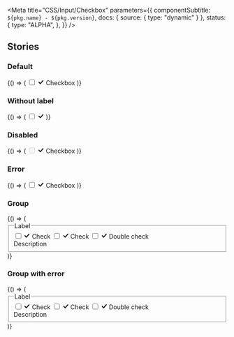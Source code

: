 

<Meta
  title="CSS/Input/Checkbox"
  parameters={{
    componentSubtitle: `${pkg.name} - ${pkg.version}`,
    docs: { source: { type: "dynamic" } },
    status: {
      type: "ALPHA",
    },
  }}
/>

<Description markdown={readme} />

## Stories

### Default

<Canvas>
  <Story name="Default">
    {() => (
      <label class="denhaag-form-control-label">
        <span class="denhaag-form-control-label__input">
          <span class="denhaag-checkbox">
            <input id="checkbox-1" class="denhaag-checkbox__input" type="checkbox" name="checkbox" value="check" />
            <span class="denhaag-checkbox__icon">
              <svg
                xmlns="http://www.w3.org/2000/svg"
                width="1em"
                height="1em"
                viewBox="0 0 24 24"
                class="denhaag-icon"
                focusable="false"
                aria-hidden="true"
                shape-rendering="auto"
              >
                <path
                  d="M20.664 5.253a1 1 0 01.083 1.411l-10.666 12a1 1 0 01-1.495 0l-5.333-6a1 1 0 011.494-1.328l4.586 5.159 9.92-11.16a1 1 0 011.411-.082z"
                  stroke="currentColor"
                  stroke-width="1.75"
                ></path>
              </svg>
            </span>
          </span>
        </span>
        <span class="denhaag-form-control-label__label">Checkbox</span>
      </label>
    )}
  </Story>
</Canvas>

### Without label

<Canvas>
  <Story name="Without label">
    {() => (
      <span class="denhaag-checkbox">
        <input id="checkbox-1" class="denhaag-checkbox__input" type="checkbox" name="checkbox" value="check" />
        <span class="denhaag-checkbox__icon">
          <svg
            xmlns="http://www.w3.org/2000/svg"
            width="1em"
            height="1em"
            viewBox="0 0 24 24"
            class="denhaag-icon"
            focusable="false"
            aria-hidden="true"
            shape-rendering="auto"
          >
            <path
              d="M20.664 5.253a1 1 0 01.083 1.411l-10.666 12a1 1 0 01-1.495 0l-5.333-6a1 1 0 011.494-1.328l4.586 5.159 9.92-11.16a1 1 0 011.411-.082z"
              stroke="currentColor"
              stroke-width="1.75"
            ></path>
          </svg>
        </span>
      </span>
    )}
  </Story>
</Canvas>

### Disabled

<Canvas>
  <Story name="Disabled">
    {() => (
      <label class="denhaag-form-control-label denhaag-form-control-label--disabled">
        <span class="denhaag-form-control-label__input">
          <span class="denhaag-checkbox">
            <input
              id="checkbox-1"
              class="denhaag-checkbox__input"
              type="checkbox"
              name="checkbox"
              value="check"
              disabled
            />
            <span class="denhaag-checkbox__icon">
              <svg
                xmlns="http://www.w3.org/2000/svg"
                width="1em"
                height="1em"
                viewBox="0 0 24 24"
                class="denhaag-icon"
                focusable="false"
                aria-hidden="true"
                shape-rendering="auto"
              >
                <path
                  d="M20.664 5.253a1 1 0 01.083 1.411l-10.666 12a1 1 0 01-1.495 0l-5.333-6a1 1 0 011.494-1.328l4.586 5.159 9.92-11.16a1 1 0 011.411-.082z"
                  stroke="currentColor"
                  stroke-width="1.75"
                ></path>
              </svg>
            </span>
          </span>
        </span>
        <span class="denhaag-form-control-label__label">Checkbox</span>
      </label>
    )}
  </Story>
</Canvas>

### Error

<Canvas>
  <Story name="Error">
    {() => (
      <label class="denhaag-form-control-label">
        <span class="denhaag-form-control-label__input">
          <span class="denhaag-checkbox denhaag-checkbox--error">
            <input id="checkbox-1" class="denhaag-checkbox__input" type="checkbox" name="checkbox" value="check" />
            <span class="denhaag-checkbox__icon">
              <svg
                xmlns="http://www.w3.org/2000/svg"
                width="1em"
                height="1em"
                viewBox="0 0 24 24"
                class="denhaag-icon"
                focusable="false"
                aria-hidden="true"
                shape-rendering="auto"
              >
                <path
                  d="M20.664 5.253a1 1 0 01.083 1.411l-10.666 12a1 1 0 01-1.495 0l-5.333-6a1 1 0 011.494-1.328l4.586 5.159 9.92-11.16a1 1 0 011.411-.082z"
                  stroke="currentColor"
                  stroke-width="1.75"
                ></path>
              </svg>
            </span>
          </span>
        </span>
        <span class="denhaag-form-control-label__label">Checkbox</span>
      </label>
    )}
  </Story>
</Canvas>

### Group

<Canvas>
  <Story name="Group">
    {() => (
      <fieldset class="denhaag-form-field" aria-describedby="description">
        <legend class="denhaag-form-field__label">Label</legend>
        <div class="denhaag-form-field__input">
          <label class="denhaag-form-control-label">
            <span class="denhaag-form-control-label__input">
              <span class="denhaag-checkbox">
                <input id="checkbox-1" class="denhaag-checkbox__input" type="checkbox" name="checkbox" value="check" />
                <span class="denhaag-checkbox__icon">
                  <svg
                    xmlns="http://www.w3.org/2000/svg"
                    width="1em"
                    height="1em"
                    viewBox="0 0 24 24"
                    class="denhaag-icon"
                    focusable="false"
                    aria-hidden="true"
                    shape-rendering="auto"
                  >
                    <path
                      d="M20.664 5.253a1 1 0 01.083 1.411l-10.666 12a1 1 0 01-1.495 0l-5.333-6a1 1 0 011.494-1.328l4.586 5.159 9.92-11.16a1 1 0 011.411-.082z"
                      stroke="currentColor"
                      stroke-width="1.75"
                    ></path>
                  </svg>
                </span>
              </span>
            </span>
            <span class="denhaag-form-control-label__label">Check</span>
          </label>
          <label class="denhaag-form-control-label">
            <span class="denhaag-form-control-label__input">
              <span class="denhaag-checkbox">
                <input
                  id="checkbox-2"
                  class="denhaag-checkbox__input"
                  type="checkbox"
                  name="checkbox"
                  value="check-2"
                />
                <span class="denhaag-checkbox__icon">
                  <svg
                    xmlns="http://www.w3.org/2000/svg"
                    width="1em"
                    height="1em"
                    viewBox="0 0 24 24"
                    class="denhaag-icon"
                    focusable="false"
                    aria-hidden="true"
                    shape-rendering="auto"
                  >
                    <path
                      d="M20.664 5.253a1 1 0 01.083 1.411l-10.666 12a1 1 0 01-1.495 0l-5.333-6a1 1 0 011.494-1.328l4.586 5.159 9.92-11.16a1 1 0 011.411-.082z"
                      stroke="currentColor"
                      stroke-width="1.75"
                    ></path>
                  </svg>
                </span>
              </span>
            </span>
            <span class="denhaag-form-control-label__label">Check</span>
          </label>
          <label class="denhaag-form-control-label">
            <span class="denhaag-form-control-label__input">
              <span class="denhaag-checkbox">
                <input
                  id="checkbox-3"
                  class="denhaag-checkbox__input"
                  type="checkbox"
                  name="checkbox"
                  value="double-check"
                />
                <span class="denhaag-checkbox__icon">
                  <svg
                    xmlns="http://www.w3.org/2000/svg"
                    width="1em"
                    height="1em"
                    viewBox="0 0 24 24"
                    class="denhaag-icon"
                    focusable="false"
                    aria-hidden="true"
                    shape-rendering="auto"
                  >
                    <path
                      d="M20.664 5.253a1 1 0 01.083 1.411l-10.666 12a1 1 0 01-1.495 0l-5.333-6a1 1 0 011.494-1.328l4.586 5.159 9.92-11.16a1 1 0 011.411-.082z"
                      stroke="currentColor"
                      stroke-width="1.75"
                    ></path>
                  </svg>
                </span>
              </span>
            </span>
            <span class="denhaag-form-control-label__label">Double check</span>
          </label>
        </div>
        <span id="description" class="denhaag-form-field__description">
          Description
        </span>
      </fieldset>
    )}
  </Story>
</Canvas>

### Group with error

<Canvas>
  <Story name="Group with error">
    {() => (
      <fieldset class="denhaag-form-field denhaag-form-field--error" aria-describedby="description">
        <legend class="denhaag-form-field__label">Label</legend>
        <div class="denhaag-form-field__input">
          <label class="denhaag-form-control-label">
            <span class="denhaag-form-control-label__input">
              <span class="denhaag-checkbox denhaag-checkbox--error">
                <input id="checkbox-1" class="denhaag-checkbox__input" type="checkbox" name="checkbox" value="check" />
                <span class="denhaag-checkbox__icon">
                  <svg
                    xmlns="http://www.w3.org/2000/svg"
                    width="1em"
                    height="1em"
                    viewBox="0 0 24 24"
                    class="denhaag-icon"
                    focusable="false"
                    aria-hidden="true"
                    shape-rendering="auto"
                  >
                    <path
                      d="M20.664 5.253a1 1 0 01.083 1.411l-10.666 12a1 1 0 01-1.495 0l-5.333-6a1 1 0 011.494-1.328l4.586 5.159 9.92-11.16a1 1 0 011.411-.082z"
                      stroke="currentColor"
                      stroke-width="1.75"
                    ></path>
                  </svg>
                </span>
              </span>
            </span>
            <span class="denhaag-form-control-label__label">Check</span>
          </label>
          <label class="denhaag-form-control-label">
            <span class="denhaag-form-control-label__input">
              <span class="denhaag-checkbox denhaag-checkbox--error">
                <input
                  id="checkbox-2"
                  class="denhaag-checkbox__input"
                  type="checkbox"
                  name="checkbox"
                  value="check-2"
                />
                <span class="denhaag-checkbox__icon">
                  <svg
                    xmlns="http://www.w3.org/2000/svg"
                    width="1em"
                    height="1em"
                    viewBox="0 0 24 24"
                    class="denhaag-icon"
                    focusable="false"
                    aria-hidden="true"
                    shape-rendering="auto"
                  >
                    <path
                      d="M20.664 5.253a1 1 0 01.083 1.411l-10.666 12a1 1 0 01-1.495 0l-5.333-6a1 1 0 011.494-1.328l4.586 5.159 9.92-11.16a1 1 0 011.411-.082z"
                      stroke="currentColor"
                      stroke-width="1.75"
                    ></path>
                  </svg>
                </span>
              </span>
            </span>
            <span class="denhaag-form-control-label__label">Check</span>
          </label>
          <label class="denhaag-form-control-label">
            <span class="denhaag-form-control-label__input">
              <span class="denhaag-checkbox denhaag-checkbox--error">
                <input
                  id="checkbox-3"
                  class="denhaag-checkbox__input"
                  type="checkbox"
                  name="checkbox"
                  value="double-check"
                />
                <span class="denhaag-checkbox__icon">
                  <svg
                    xmlns="http://www.w3.org/2000/svg"
                    width="1em"
                    height="1em"
                    viewBox="0 0 24 24"
                    class="denhaag-icon"
                    focusable="false"
                    aria-hidden="true"
                    shape-rendering="auto"
                  >
                    <path
                      d="M20.664 5.253a1 1 0 01.083 1.411l-10.666 12a1 1 0 01-1.495 0l-5.333-6a1 1 0 011.494-1.328l4.586 5.159 9.92-11.16a1 1 0 011.411-.082z"
                      stroke="currentColor"
                      stroke-width="1.75"
                    ></path>
                  </svg>
                </span>
              </span>
            </span>
            <span class="denhaag-form-control-label__label">Double check</span>
          </label>
        </div>
        <span id="description" class="denhaag-form-field__description">
          Description
        </span>
      </fieldset>
    )}
  </Story>
</Canvas>

